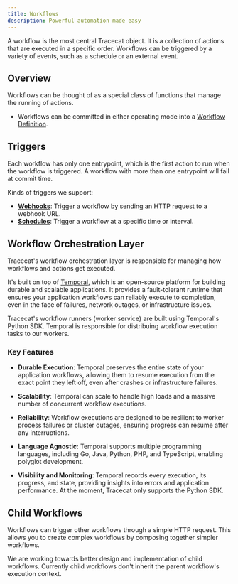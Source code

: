 ```yaml
---
title: Workflows
description: Powerful automation made easy
---
```


A workflow is the most central Tracecat object.
It is a collection of actions that are executed in a specific order.
Workflows can be triggered by a variety of events, such as a schedule or an external event.

## Overview

Workflows can be thought of as a special class of functions that manage the running of actions.

- Workflows can be committed in either operating mode into a [Workflow Definition](/concepts/workflow-definitions).

## Triggers

Each workflow has only one entrypoint, which is the first action to run when the workflow is triggered.
A workflow with more than one entrypoint will fail at commit time.

Kinds of triggers we support:

- [**Webhooks**](/concepts/webhooks): Trigger a workflow by sending an HTTP request to a webhook URL.
- [**Schedules**](/concepts/schedules): Trigger a workflow at a specific time or interval.

## Workflow Orchestration Layer

Tracecat's workflow orchestration layer is responsible for managing how workflows and actions get executed.

It's built on top of [Temporal](https://temporal.io/), which is an open-source platform for building durable and scalable applications.
It provides a fault-tolerant runtime that ensures your application workflows can reliably execute to completion, even in the face of failures, network outages, or infrastructure issues.

Tracecat's workflow runners (worker service) are built using Temporal's Python SDK. Temporal is responsible for distribuing workflow execution tasks to our workers.

### Key Features

- **Durable Execution**: Temporal preserves the entire state of your application workflows, allowing them to resume execution from the exact point they left off, even after crashes or infrastructure failures.

- **Scalability**: Temporal can scale to handle high loads and a massive number of concurrent workflow executions.

- **Reliability**: Workflow executions are designed to be resilient to worker process failures or cluster outages, ensuring progress can resume after any interruptions.

- **Language Agnostic**: Temporal supports multiple programming languages, including Go, Java, Python, PHP, and TypeScript, enabling polyglot development.

- **Visibility and Monitoring**: Temporal records every execution, its progress, and state, providing insights into errors and application performance. At the moment, Tracecat only supports the Python SDK.

## Child Workflows

Workflows can trigger other workflows through a simple HTTP request. This allows you to create complex workflows by composing together simpler workflows.

<Note>
  We are working towards better design and implementation of child workflows.
  Currently child workflows don't inherit the parent workflow's execution
  context.
</Note>
